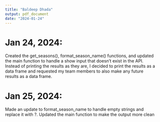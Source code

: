 ```yaml
---
title: "Baldeep Dhada"
output: pdf_document
date: "2024-01-24"
---
```


# Jan 24, 2024:

Created the get_seasons(), format_season_name() functions, and updated the main function to handle a show input that doesn't exist in the API. Instead of printing the results as they are, I decided to print the results as a data frame and requested my team members to also make any future results as a data frame. 

# Jan 25, 2024:

Made an update to format_season_name to handle empty strings and replace it with ?. Updated the main function to make the output more clean